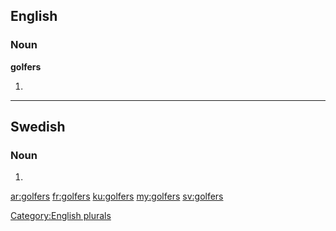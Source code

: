 ==English==

===Noun===
'''golfers'''

# {{plural of|[[golfer]]}}

[[Category:English plurals]]

----

==Swedish==

===Noun===
{{head|sv|noun form}}

# {{sv-noun-form-indef-gen-pl|golf}}

[[ar:golfers]]
[[fr:golfers]]
[[ku:golfers]]
[[my:golfers]]
[[sv:golfers]]